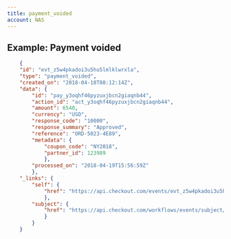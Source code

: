 ```yaml
---
title: payment_voided
account: NAS
---
```


## Example: Payment voided

```json
    {
    "id": "evt_z5w4pkadoi3u5hu5lmlklwrxla",
    "type": "payment_voided",
    "created_on": "2018-04-10T08:12:14Z",
    "data": {
        "id": "pay_y3oqhf46pyzuxjbcn2giaqnb44",
        "action_id": "act_y3oqhf46pyzuxjbcn2giaqnb44",
        "amount": 6540,
        "currency": "USD",
        "response_code": "10000",
        "response_summary": "Approved",
        "reference": "ORD-5023-4E89",
        "metadata": {
            "coupon_code": "NY2018",
            "partner_id": 123989
            },
        "processed_on": "2018-04-19T15:56:59Z"
        },
    "_links": {
        "self": {
            "href": "https://api.checkout.com/events/evt_z5w4pkadoi3u5hu5lmlklwrxla"
            },
        "subject": {
            "href": "https://api.checkout.com/workflows/events/subject/pay_jlfj2ful7z3u5lbykhy5lzezvm"
            }
        }
    }
```

